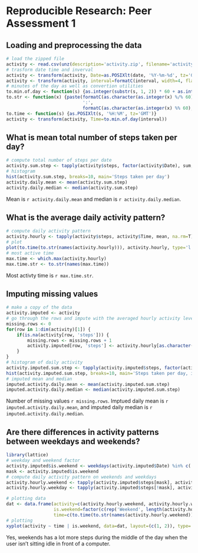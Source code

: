# Reproducible Research: Peer Assessment 1


## Loading and preprocessing the data
```r
# load the zipped file
activity <- read.csv(unz(description='activity.zip', filename='activity.csv'))
# trasform date time and inverval
activity <- transform(activity, Date=as.POSIXlt(date, '%Y-%m-%d', tz='GMT'))
activity <- transform(activity, interval=formatC(interval, width=4, flag='0', format='d'))
# minutes of the day as well as convertion utilities
to.min.of.day <- function(s) {as.integer(substr(s, 1, 2)) * 60 + as.integer(substr(s, 3, 4))}
to.str <- function(x) {paste(formatC(as.character(as.integer(x) %/% 60), width=2, flag='0', format='d'),
                             ':',
                             formatC(as.character(as.integer(x) %% 60), width=2, flag='0', format='d'), sep='')}
to.time <- function(s) {as.POSIXlt(s, '%H:%M', tz='GMT')}
activity <- transform(activity, Time=to.min.of.day(interval))
```


## What is mean total number of steps taken per day?
```r
# compute total number of steps per date
activity.sum.step <- tapply(activity$steps, factor(activity$Date), sum, na.rm=T)
# histogram
hist(activity.sum.step, breaks=10, main='Steps taken per day')
activity.daily.mean <- mean(activity.sum.step)
activity.daily.median <- median(activity.sum.step)
```

Mean is `r activity.daily.mean` and median is `r activity.daily.median`.

## What is the average daily activity pattern?
```r
# compute daily activity pattern
activity.hourly <- tapply(activity$steps, activity$Time, mean, na.rm=T)
# plot
plot(to.time(to.str(names(activity.hourly))), activity.hourly, type='l', main='Daily activity pattern', xlab='Time', ylab='Steps')
# most active time
max.time <- which.max(activity.hourly)
max.time.str <- to.str(names(max.time))
```

Most activty time is `r max.time.str`.

## Imputing missing values
```r
# make a copy of the data
activity.imputed <- activity
# go through the rows and impute with the averaged hourly activity level
missing.rows <- 0
for(row in 1:dim(activity)[1]) {
    if(is.na(activity[row, 'steps'])) {
        missing.rows <- missing.rows + 1
        activity.imputed[row, 'steps'] <- activity.hourly[as.character(activity.imputed[row, 'Time'])]
    }
}
# histogram of daily activity
activity.imputed.sum.step <- tapply(activity.imputed$steps, factor(activity.imputed$Date), sum)
hist(activity.imputed.sum.step, breaks=10, main='Steps taken per day, imputed', xlab='steps')
# imputed mean and median
imputed.activity.daily.mean <- mean(activity.imputed.sum.step)
imputed.activity.daily.median <- median(activity.imputed.sum.step)
```

Number of missing values `r missing.rows`. Imptued daily mean is `r imputed.activity.daily.mean`, and imputed daily median is `r imputed.activity.daily.median`.

## Are there differences in activity patterns between weekdays and weekends?
```r
library(lattice)
# weekday and weekend factor
activity.imputed$is.weekend <- weekdays(activity.imputed$Date) %in% c('Saturday', 'Sunday')
mask <- activity.imputed$is.weekend
# compute daily activity pattern on weekends and weekdays
activity.hourly.weekend <- tapply(activity.imputed$steps[mask], activity.imputed$Time[mask], mean)
activity.hourly.weekday <- tapply(activity.imputed$steps[!mask], activity.imputed$Time[!mask], mean)

# plotting data
dat <- data.frame(activity=c(activity.hourly.weekend, activity.hourly.weekday),
                  is.weekend=factor(c(rep('Weekend', length(activity.hourly.weekend)), rep('Weekday', length(activity.hourly.weekday)))),
                  time=c(to.time(to.str(names(activity.hourly.weekend))), to.time(to.str(names(activity.hourly.weekday)))))
# plotting
xyplot(activity ~ time | is.weekend, data=dat, layout=(c(1, 2)), type='l')
```

Yes, weekends has a lot more steps during the middle of the day when the user isn't sitting idle in front of a computer.